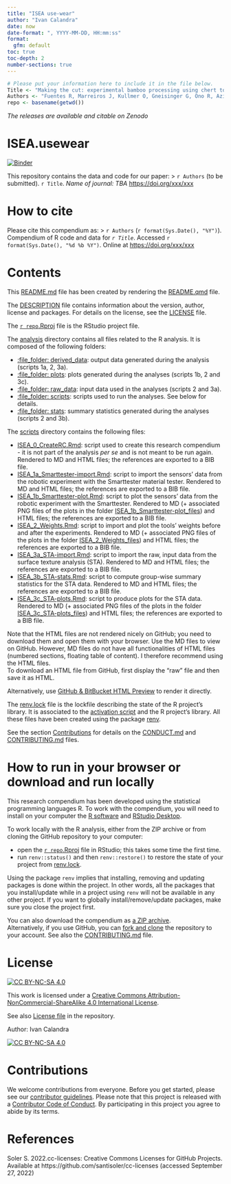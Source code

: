 ```yaml
---
title: "ISEA use-wear"
author: "Ivan Calandra"
date: now
date-format: ", YYYY-MM-DD, HH:mm:ss"
format: 
  gfm: default
toc: true
toc-depth: 2
number-sections: true
---
```



```r
# Please put your information here to include it in the file below.
Title <- "Making the cut: experimental bamboo processing using chert tools from Island Southeast Asia"
Authors <- "Fuentes R, Marreiros J, Kullmer O, Gneisinger G, Ono R, Aziz N, Sriwigati, Geromiano M, Clamor WL, Pawlik A & Calandra I"
repo <- basename(getwd())
```

*The releases are available and citable on Zenodo*  


# ISEA.usewear
[![Binder](https://mybinder.org/badge_logo.svg)](https://mybinder.org/v2/gh/ivan-paleo/ISEA.usewear/master?urlpath=rstudio)

This repository contains the data and code for our paper:
> `r Authors` (to be submitted). `r Title`. *Name of journal: TBA* <https://doi.org/xxx/xxx>


# How to cite
Please cite this compendium as:
> `r Authors` (`r format(Sys.Date(), "%Y")`). Compendium of R code and data for *`r Title`*. Accessed `r format(Sys.Date(), "%d %b %Y")`. Online at <https://doi.org/xxx/xxx>


# Contents
This [README.md](/README.md) file has been created by rendering the [README.qmd](/README.qmd) file.

The [DESCRIPTION](/DESCRIPTION) file contains information about the version, author, license and packages. For details on the license, see the [LICENSE](/LICENSE) file.

The [`r repo`.Rproj](/`r repo`.Rproj) file is the RStudio project file.

The [analysis](/analysis) directory contains all files related to the R analysis. It is composed of the following folders:

- [:file_folder: derived_data](/analysis/derived_data): output data generated during the analysis (scripts 1a, 2, 3a).  
- [:file_folder: plots](/analysis/plots): plots generated during the analyses (scripts 1b, 2 and 3c).  
- [:file_folder: raw_data](/analysis/raw_data): input data used in the analyses (scripts 2 and 3a).  
- [:file_folder: scripts](/analysis/scripts): scripts used to run the analyses. See below for details.  
- [:file_folder: stats](/analysis/stats): summary statistics generated during the analyses (scripts 2 and 3b).

The [scripts](/analysis/scripts) directory contains the following files:

- [ISEA_0_CreateRC.Rmd](/analysis/scripts/ISEA_0_CreateRC.Rmd): script used to create this research compendium - it is not part of the analysis *per se* and is not meant to be run again. Rendered to MD and HTML files; the references are exported to a BIB file.   
- [ISEA_1a_Smarttester-import.Rmd](/analysis/scripts/ISEA_1a_Smarttester-import.Rmd): script to import the sensors' data from the robotic experiment with the Smarttester material tester. Rendered to MD and HTML files; the references are exported to a BIB file.  
- [ISEA_1b_Smarttester-plot.Rmd](/analysis/scripts/ISEA_1b_Smarttester-plot.Rmd): script to plot the sensors' data from the robotic experiment with the Smarttester. Rendered to MD (+ associated PNG files of the plots in the folder [ISEA_1b_Smarttester-plot_files](/analysis/scripts/ISEA_1b_Smarttester-plot_files/figure-gfm/)) and HTML files; the references are exported to a BIB file.  
- [ISEA_2_Weights.Rmd](/analysis/scripts/ISEA_2_Weights.Rmd): script to import and plot the tools’ weights before and after the experiments. Rendered to MD (+ associated PNG files of the plots in the folder [ISEA_2_Weights_files](/analysis/scripts/ISEA_2_Weights_files/figure-gfm/)) and HTML files; the references are exported to a BIB file.  
- [ISEA_3a_STA-import.Rmd](/analysis/scripts/ISEA_3a_STA-import.Rmd): script to import the raw, input data from the surface texture analysis (STA). Rendered to MD and HTML files; the references are exported to a BIB file.  
- [ISEA_3b_STA-stats.Rmd](/analysis/scripts/ISEA_3b_STA-stats.Rmd): script to compute group-wise summary statistics for the STA data. Rendered to MD and HTML files; the references are exported to a BIB file.  
- [ISEA_3c_STA-plots.Rmd](/analysis/scripts/ISEA_3c_STA-plots.Rmd): script to produce plots for the STA data. Rendered to MD (+ associated PNG files of the plots in the folder [ISEA_3c_STA-plots_files](/analysis/scripts/ISEA_3c_STA-plots_files/figure-gfm/)) and HTML files; the references are exported to a BIB file.     

Note that the HTML files are not rendered nicely on GitHub; you need to download them and open them with your browser. Use the MD files to view on GitHub. However, MD files do not have all functionalities of HTML files (numbered sections, floating table of content). I therefore recommend using the HTML files.  
To download an HTML file from GitHub, first display the "raw" file and then save it as HTML.

Alternatively, use [GitHub & BitBucket HTML Preview](https://htmlpreview.github.io/) to render it directly.  

The [renv.lock](/renv.lock) file is the lockfile describing the state of the R project's library. It is associated to the [activation script](/renv/activate.R) and the R project's library. All these files have been created using the package [renv](https://rstudio.github.io/renv/index.html).

See the section [Contributions](#contributions) for details on the [CONDUCT.md](/CONDUCT.md) and [CONTRIBUTING.md](CONTRIBUTING.md) files.


# How to run in your browser or download and run locally
This research compendium has been developed using the statistical programming languages R. To work with the compendium, you will need to install on your computer the [R software](https://cloud.r-project.org/) and [RStudio Desktop](https://posit.co/download/rstudio-desktop/).

To work locally with the R analysis, either from the ZIP archive or from cloning the GitHub repository to your computer:

- open the [`r repo`.Rproj](/`r repo`.Rproj) file in RStudio; this takes some time the first time.  
- run `renv::status()` and then `renv::restore()` to restore the state of your project from [renv.lock](/renv.lock). 

Using the package `renv` implies that installing, removing and updating packages is done within the project. In other words, all the packages that you install/update while in a project using `renv` will not be available in any other project. If you want to globally install/remove/update packages, make sure you close the project first.

You can also download the compendium as [a ZIP archive](https://github.com/ivan-paleo/`r repo`/archive/main.zip).  
Alternatively, if you use GitHub, you can [fork and clone](https://happygitwithr.com/fork-and-clone.html) the repository to your account. See also the [CONTRIBUTING.md](CONTRIBUTING.md) file.


# License
[![CC BY-NC-SA 4.0][cc-by-nc-sa-shield]][cc-by-nc-sa]

This work is licensed under a
[Creative Commons Attribution-NonCommercial-ShareAlike 4.0 International License][cc-by-nc-sa].

See also [License file](LICENSE) in the repository.

Author: Ivan Calandra

[![CC BY-NC-SA 4.0][cc-by-nc-sa-image]][cc-by-nc-sa]

[cc-by-nc-sa]: http://creativecommons.org/licenses/by-nc-sa/4.0/
[cc-by-nc-sa-image]: https://licensebuttons.net/l/by-nc-sa/4.0/88x31.png
[cc-by-nc-sa-shield]: https://img.shields.io/badge/License-CC%20BY--NC--SA%204.0-lightgrey.svg


# Contributions
We welcome contributions from everyone. Before you get started, please see our [contributor guidelines](CONTRIBUTING.md). Please note that this project is released with a [Contributor Code of Conduct](CONDUCT.md). By participating in this project you agree to abide by its terms.


# References
Soler S. 2022.cc-licenses: Creative Commons Licenses for GitHub Projects. Available at https://github.com/santisoler/cc-licenses (accessed September 27, 2022)
